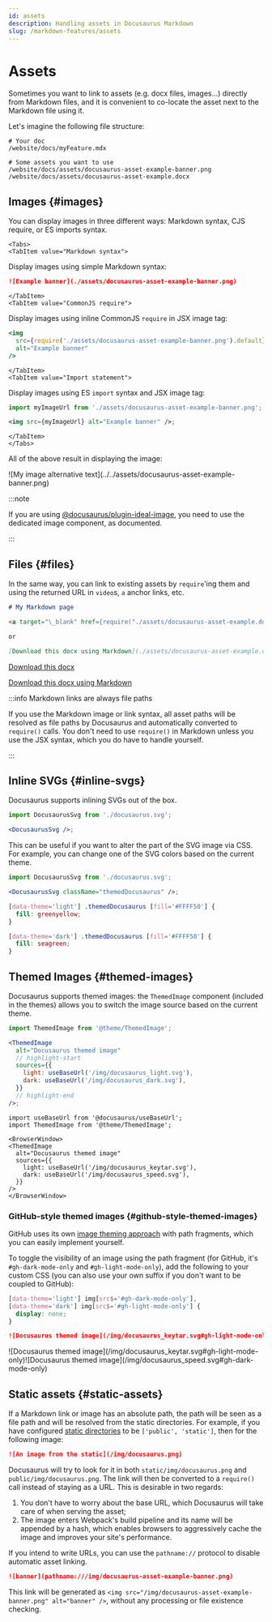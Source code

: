 ```yaml
---
id: assets
description: Handling assets in Docusaurus Markdown
slug: /markdown-features/assets
---
```


# Assets


Sometimes you want to link to assets (e.g. docx files, images...) directly from Markdown files, and it is convenient to co-locate the asset next to the Markdown file using it.

Let's imagine the following file structure:

```
# Your doc
/website/docs/myFeature.mdx

# Some assets you want to use
/website/docs/assets/docusaurus-asset-example-banner.png
/website/docs/assets/docusaurus-asset-example.docx
```

## Images \{#images}

You can display images in three different ways: Markdown syntax, CJS require, or ES imports syntax.

```mdx-code-block
<Tabs>
<TabItem value="Markdown syntax">
```

Display images using simple Markdown syntax:

```md
![Example banner](./assets/docusaurus-asset-example-banner.png)
```

```mdx-code-block
</TabItem>
<TabItem value="CommonJS require">
```

Display images using inline CommonJS `require` in JSX image tag:

```jsx
<img
  src={require('./assets/docusaurus-asset-example-banner.png').default}
  alt="Example banner"
/>
```

```mdx-code-block
</TabItem>
<TabItem value="Import statement">
```

Display images using ES `import` syntax and JSX image tag:

```jsx
import myImageUrl from './assets/docusaurus-asset-example-banner.png';

<img src={myImageUrl} alt="Example banner" />;
```

```mdx-code-block
</TabItem>
</Tabs>
```

All of the above result in displaying the image:

<BrowserWindow>
  ![My image alternative text](../../assets/docusaurus-asset-example-banner.png)
</BrowserWindow>

:::note

If you are using [@docusaurus/plugin-ideal-image](../../api/plugins/plugin-ideal-image.md), you need to use the dedicated image component, as documented.

:::

## Files \{#files}

In the same way, you can link to existing assets by `require`'ing them and using the returned URL in `video`s, `a` anchor links, etc.

```md
# My Markdown page

<a target="\_blank" href={require('./assets/docusaurus-asset-example.docx').default}> Download this docx </a>

or

[Download this docx using Markdown](./assets/docusaurus-asset-example.docx)
```

<BrowserWindow>
  <a
    target="_blank"
    href={require('../../assets/docusaurus-asset-example.docx').default}
  >
    Download this docx
  </a>

  [Download this docx using Markdown](../../assets/docusaurus-asset-example.docx)
</BrowserWindow>

:::info Markdown links are always file paths

If you use the Markdown image or link syntax, all asset paths will be resolved as file paths by Docusaurus and automatically converted to `require()` calls. You don't need to use `require()` in Markdown unless you use the JSX syntax, which you do have to handle yourself.

:::

## Inline SVGs \{#inline-svgs}

Docusaurus supports inlining SVGs out of the box.

```jsx
import DocusaurusSvg from './docusaurus.svg';

<DocusaurusSvg />;
```

<BrowserWindow>

  <DocusaurusSvg />
</BrowserWindow>

This can be useful if you want to alter the part of the SVG image via CSS. For example, you can change one of the SVG colors based on the current theme.

```jsx
import DocusaurusSvg from './docusaurus.svg';

<DocusaurusSvg className="themedDocusaurus" />;
```

```css
[data-theme='light'] .themedDocusaurus [fill='#FFFF50'] {
  fill: greenyellow;
}

[data-theme='dark'] .themedDocusaurus [fill='#FFFF50'] {
  fill: seagreen;
}
```

<BrowserWindow>
  <DocusaurusSvg className="themedDocusaurus" />
</BrowserWindow>

## Themed Images \{#themed-images}

Docusaurus supports themed images: the `ThemedImage` component (included in the themes) allows you to switch the image source based on the current theme.

```jsx
import ThemedImage from '@theme/ThemedImage';

<ThemedImage
  alt="Docusaurus themed image"
  // highlight-start
  sources={{
    light: useBaseUrl('/img/docusaurus_light.svg'),
    dark: useBaseUrl('/img/docusaurus_dark.svg'),
  }}
  // highlight-end
/>;
```

```mdx-code-block
import useBaseUrl from '@docusaurus/useBaseUrl';
import ThemedImage from '@theme/ThemedImage';

<BrowserWindow>
<ThemedImage
  alt="Docusaurus themed image"
  sources={{
    light: useBaseUrl('/img/docusaurus_keytar.svg'),
    dark: useBaseUrl('/img/docusaurus_speed.svg'),
  }}
/>
</BrowserWindow>
```

### GitHub-style themed images \{#github-style-themed-images}

GitHub uses its own [image theming approach](https://github.blog/changelog/2021-11-24-specify-theme-context-for-images-in-markdown/) with path fragments, which you can easily implement yourself.

To toggle the visibility of an image using the path fragment (for GitHub, it's `#gh-dark-mode-only` and `#gh-light-mode-only`), add the following to your custom CSS (you can also use your own suffix if you don't want to be coupled to GitHub):

```css title="src/css/custom.css"
[data-theme='light'] img[src$='#gh-dark-mode-only'],
[data-theme='dark'] img[src$='#gh-light-mode-only'] {
  display: none;
}
```

```md
![Docusaurus themed image](/img/docusaurus_keytar.svg#gh-light-mode-only)![Docusaurus themed image](/img/docusaurus_speed.svg#gh-dark-mode-only)
```

<BrowserWindow>
  ![Docusaurus themed image](/img/docusaurus_keytar.svg#gh-light-mode-only)![Docusaurus themed image](/img/docusaurus_speed.svg#gh-dark-mode-only)
</BrowserWindow>

## Static assets \{#static-assets}

If a Markdown link or image has an absolute path, the path will be seen as a file path and will be resolved from the static directories. For example, if you have configured [static directories](../../static-assets.md) to be `['public', 'static']`, then for the following image:

```md title="my-doc.md"
![An image from the static](/img/docusaurus.png)
```

Docusaurus will try to look for it in both `static/img/docusaurus.png` and `public/img/docusaurus.png`. The link will then be converted to a `require()` call instead of staying as a URL. This is desirable in two regards:

1. You don't have to worry about the base URL, which Docusaurus will take care of when serving the asset;
2. The image enters Webpack's build pipeline and its name will be appended by a hash, which enables browsers to aggressively cache the image and improves your site's performance.

If you intend to write URLs, you can use the `pathname://` protocol to disable automatic asset linking.

```md
![banner](pathname:///img/docusaurus-asset-example-banner.png)
```

This link will be generated as `<img src="/img/docusaurus-asset-example-banner.png" alt="banner" />`, without any processing or file existence checking.
